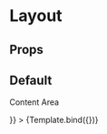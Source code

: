 

<Meta
  title="2.Component/Layout"
  component={Layout}
/>

# Layout

## Props

<ArgsTable story={PRIMARY_STORY}/>

## Default

<Canvas>
  <Story
    name="Default"
    inline={false}
    args={{
      children: <p>Content Area</p>
    }}
  >
    {Template.bind({})}
  </Story>
</Canvas>
